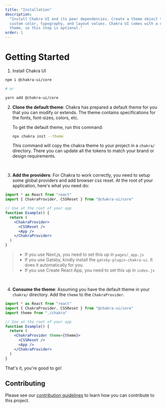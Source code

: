 ```yaml
---
title: "Installation"
description:
  "Install Chakra UI and its peer dependencies. Create a theme object to include
  custom color, typography, and layout values. Chakra UI comes with a default
  theme, so this step is optional."
order: 1
---
```


# Getting Started

1. Install Chakra UI

```bash
npm i @chakra-ui/core

# or

yarn add @chakra-ui/core
```

<carbon-ad></carbon-ad>

2. **Clone the default theme**: Chakra has prepared a default theme for you that
   you can modify or extends. The theme contains specifications for the fonts,
   font-sizes, colors, etc.

   To get the default theme, run this command:

   ```bash
   npx chakra init --theme
   ```

   This command will copy the chakra theme to your project in a `chakra/`
   directory. There you can update all the tokens to match your brand or design
   requirements.

   <br />

3. **Add the providers**: For Chakra to work correctly, you need to setup some
   global providers and add browser css reset. At the root of your application,
   here's what you need do:

```jsx live=false
import * as React from "react"
import { ChakraProvider, CSSReset } from "@chakra-ui/core"

// Use at the root of your app
function Example() {
  return (
    <ChakraProvider>
      <CSSReset />
      <App />
    </ChakraProvider>
  )
}
```

> - If you use Next.js, you need to set this up in `pages/_app.js`
> - If you use Gatsby, kindly install the `gatsby-plugin-chakra-ui`. It does it
>   automatically for you.
> - If you use Create React App, you need to set this up in `index.js`

<br />

4. **Consume the theme**: Assuming you have the default theme in your `chakra/`
   directory. Add the `theme` to the `ChakraProvider`.

```jsx live=false
import * as React from "react"
import { ChakraProvider, CSSReset } from "@chakra-ui/core"
import theme from "./chakra"

// Use at the root of your app
function Example() {
  return (
    <ChakraProvider theme={theme}>
      <CSSReset />
      <App />
    </ChakraProvider>
  )
}
```

That's it, you're good to go!

## Contributing

Please see our [contribution guidelines](/contributing) to learn how you can
contribute to this project.

